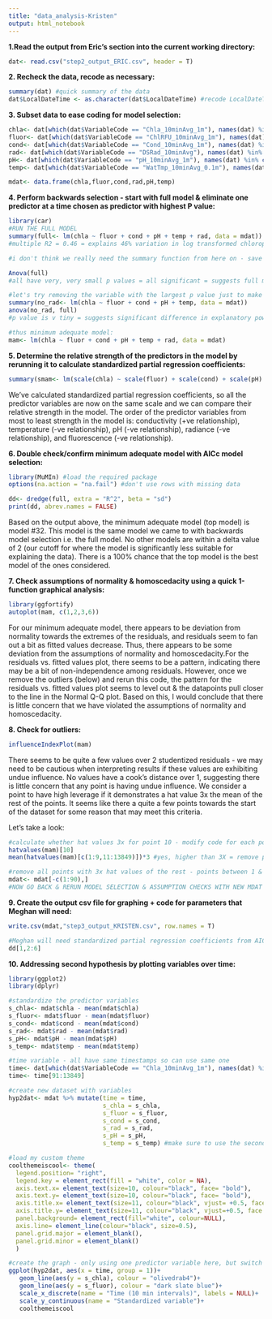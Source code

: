 ```yaml
---
title: "data_analysis-Kristen"
output: html_notebook
---
```


**1.Read the output from Eric's section into the current working directory:**
```r
dat<- read.csv("step2_output_ERIC.csv", header = T)
```


**2. Recheck the data, recode as necessary:**
```r
summary(dat) #quick summary of the data 
dat$LocalDateTime <- as.character(dat$LocalDateTime) #recode LocalDateTime as character variable 
```

**3. Subset data to ease coding for model selection:**
```r
chla<- dat[which(dat$VariableCode == "Chla_10minAvg_1m"), names(dat) %in% c("trans_varb")]
fluor<- dat[which(dat$VariableCode == "ChlRFU_10minAvg_1m"), names(dat) %in% c("trans_varb")]
cond<- dat[which(dat$VariableCode == "Cond_10minAvg_1m"), names(dat) %in% c("trans_varb")]
rad<- dat[which(dat$VariableCode == "DSRad_10minAvg"), names(dat) %in% c("trans_varb")]
pH<- dat[which(dat$VariableCode == "pH_10minAvg_1m"), names(dat) %in% c("trans_varb")]
temp<- dat[which(dat$VariableCode == "WatTmp_10minAvg_0.1m"), names(dat) %in% c("trans_varb")]

mdat<- data.frame(chla,fluor,cond,rad,pH,temp) 
```

**4. Perform backwards selection - start with full model & eliminate one predictor at a time chosen as predictor with highest P value:**
```r
library(car)
#RUN THE FULL MODEL 
summary(full<- lm(chla ~ fluor + cond + pH + temp + rad, data = mdat))
#multiple R2 = 0.46 = explains 46% variation in log transformed chlorophyll a 

#i don't think we really need the summary function from here on - save on code 

Anova(full)
#all have very, very small p values = all significant = suggests full model is the minimum adequate model

#let's try removing the variable with the largest p value just to make sure
summary(no_rad<- lm(chla ~ fluor + cond + pH + temp, data = mdat))
anova(no_rad, full)
#p value is v tiny = suggests significant difference in explanatory power of two models thus leave all variables in model

#thus minimum adequate model:
mam<- lm(chla ~ fluor + cond + pH + temp + rad, data = mdat)
```

**5. Determine the relative strength of the predictors in the model by rerunning it to calculate standardized partial regression coefficients:**
```r
summary(smam<- lm(scale(chla) ~ scale(fluor) + scale(cond) + scale(pH) + scale(temp) + scale(rad), data = mdat))
```
We've calculated standardized partial regression coefficients, so all the predictor variables are now on the same scale and we can compare their relative strength in the model. The order of the predictor variables from most to least strength in the model is: conductivity (+ve relationship), temperature (-ve relationship), pH (-ve relationship), radiance (-ve relationship), and fluorescence (-ve relationship).

**6. Double check/confirm minimum adequate model with AICc model selection:**
```r
library(MuMIn) #load the required package
options(na.action = "na.fail") #don't use rows with missing data

dd<- dredge(full, extra = "R^2", beta = "sd")
print(dd, abrev.names = FALSE)
```
Based on the output above, the minimum adequate model (top model) is model #32. This model is the same model we came to with backwards model selection i.e. the full model. No other models are within a delta value of 2 (our cutoff for where the model is significantly less suitable for explaining the data). There is a 100% chance that the top model is the best model of the ones considered. 

**7. Check assumptions of normality & homoscedacity using a quick 1-function graphical analysis:**
```r
library(ggfortify)
autoplot(mam, c(1,2,3,6))
```
For our minimum adequate model, there appears to be deviation from normality towards the extremes of the residuals, and residuals seem to fan out a bit as fitted values decrease. Thus, there appears to be some deviation from the assumptions of normality and homoscedacity.For the residuals vs. fitted values plot, there seems to be a pattern, indicating there may be a bit of non-independence among residuals. However, once we remove the outliers (below) and rerun this code, the pattern for the residuals vs. fitted values plot seems to level out & the datapoints pull closer to the line in the Normal Q-Q plot. Based on this, I would conclude that there is little concern that we have violated the assumptions of normality and homoscedacity.

**8. Check for outliers:**
```r
influenceIndexPlot(mam)
```
There seems to be quite a few values over 2 studentized residuals - we may need to be cautious when interpreting results if these values are exhibiting undue influence. No values have a cook's distance over 1, suggesting there is little concern that any point is having undue influence. We consider a point to have high leverage if it demonstrates a hat value 3x the mean of the rest of the points. It seems like there a quite a few points towards the start of the dataset for some reason that may meet this criteria. 

Let's take a look:
```r
#calculate whether hat values 3x for point 10 - modify code for each point you check
hatvalues(mam)[10]
mean(hatvalues(mam)[c(1:9,11:13849)])*3 #yes, higher than 3X = remove point 

#remove all points with 3x hat values of the rest - points between 1 & 90 giving odd hat values thus remove
mdat<- mdat[-c(1:90),]
#NOW GO BACK & RERUN MODEL SELECTION & ASSUMPTION CHECKS WITH NEW MDAT
```

**9. Create the output csv file for graphing + code for parameters that Meghan will need:**
```r
write.csv(mdat,"step3_output_KRISTEN.csv", row.names = T)

#Meghan will need standardized partial regression coefficients from AICc models selection:
dd[1,2:6]
```

**10. Addressing second hypothesis by plotting variables over time:**
```r
library(ggplot2)
library(dplyr)

#standardize the predictor variables
s_chla<- mdat$chla - mean(mdat$chla)
s_fluor<- mdat$fluor - mean(mdat$fluor) 
s_cond<- mdat$cond - mean(mdat$cond)
s_rad<- mdat$rad - mean(mdat$rad) 
s_pH<- mdat$pH - mean(mdat$pH) 
s_temp<- mdat$temp - mean(mdat$temp) 

#time variable - all have same timestamps so can use same one
time<- dat[which(dat$VariableCode == "Chla_10minAvg_1m"), names(dat) %in% c("LocalDateTime")]
time<- time[91:13849]

#create new dataset with variables 
hyp2dat<- mdat %>% mutate(time = time,
                          s_chla = s_chla,
                          s_fluor = s_fluor,
                          s_cond = s_cond,
                          s_rad = s_rad,
                          s_pH = s_pH,
                          s_temp = s_temp) #make sure to use the second mdat 

#load my custom theme
coolthemeiscool<- theme(
  legend.position= "right",
  legend.key = element_rect(fill = "white", color = NA),
  axis.text.x= element_text(size=10, colour="black", face= "bold"),
  axis.text.y= element_text(size=10, colour="black", face= "bold"),
  axis.title.x= element_text(size=11, colour="black", vjust= +0.5, face = "bold"),
  axis.title.y= element_text(size=11, colour="black", vjust=+0.5, face = "bold"),
  panel.background= element_rect(fill="white", colour=NULL),
  axis.line= element_line(colour="black", size=0.5),
  panel.grid.major = element_blank(),
  panel.grid.minor = element_blank()
  )

#create the graph - only using one predictor variable here, but switch out to look through each
ggplot(hyp2dat, aes(x = time, group = 1))+
   geom_line(aes(y = s_chla), colour = "olivedrab4")+
   geom_line(aes(y = s_fluor), colour = "dark slate blue")+
   scale_x_discrete(name = "Time (10 min intervals)", labels = NULL)+
   scale_y_continuous(name = "Standardized variable")+
   coolthemeiscool
```

  